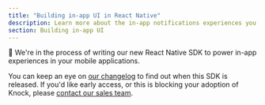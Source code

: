 ```yaml
---
title: "Building in-app UI in React Native"
description: Learn more about the in-app notifications experiences you can build in React Native with Knock
section: Building in-app UI
---
```


🚧 We're in the process of writing our new React Native SDK to power in-app experiences in your mobile applications.

You can keep an eye on [our changelog](https://knock.app/changelog) to find out when this SDK is released. If you'd like early access, or this is blocking your adoption of Knock, please [contact our sales team](sales@knock.app).
